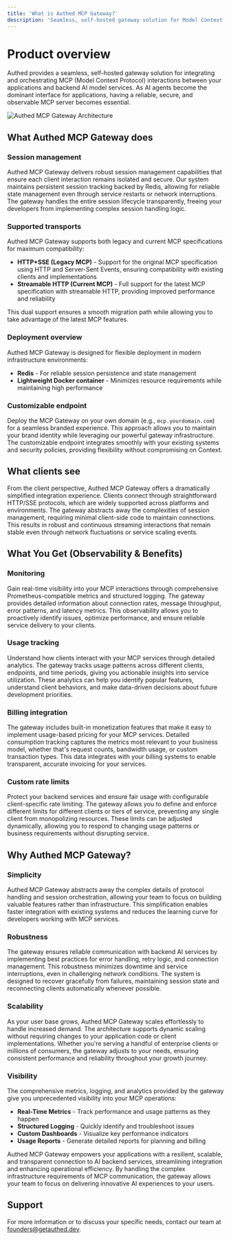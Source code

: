 ```yaml
---
title: 'What is Authed MCP Gateway?'
description: 'Seamless, self-hosted gateway solution for Model Context Protocol (MCP) interactions'
---
```


# Product overview

Authed provides a seamless, self-hosted gateway solution for integrating and orchestrating MCP (Model Context Protocol) interactions between your applications and backend AI model services. As AI agents become the dominant interface for applications, having a reliable, secure, and observable MCP server becomes essential.

![Authed MCP Gateway Architecture](/images/image.png)

## What Authed MCP Gateway does

### Session management

Authed MCP Gateway delivers robust session management capabilities that ensure each client interaction remains isolated and secure. Our system maintains persistent session tracking backed by Redis, allowing for reliable state management even through service restarts or network interruptions. The gateway handles the entire session lifecycle transparently, freeing your developers from implementing complex session handling logic.

### Supported transports

Authed MCP Gateway supports both legacy and current MCP specifications for maximum compatibility:

- **HTTP+SSE (Legacy MCP)** - Support for the original MCP specification using HTTP and Server-Sent Events, ensuring compatibility with existing clients and implementations
- **Streamable HTTP (Current MCP)** - Full support for the latest MCP specification with streamable HTTP, providing improved performance and reliability

This dual support ensures a smooth migration path while allowing you to take advantage of the latest MCP features.

### Deployment overview

Authed MCP Gateway is designed for flexible deployment in modern infrastructure environments:

- **Redis** - For reliable session persistence and state management
- **Lightweight Docker container** - Minimizes resource requirements while maintaining high performance

### Customizable endpoint

Deploy the MCP Gateway on your own domain (e.g., `mcp.yourdomain.com`) for a seamless branded experience. This approach allows you to maintain your brand identity while leveraging our powerful gateway infrastructure. The customizable endpoint integrates smoothly with your existing systems and security policies, providing flexibility without compromising on Context.

## What clients see

From the client perspective, Authed MCP Gateway offers a dramatically simplified integration experience. Clients connect through straightforward HTTP/SSE protocols, which are widely supported across platforms and environments. The gateway abstracts away the complexities of session management, requiring minimal client-side code to maintain connections. This results in robust and continuous streaming interactions that remain stable even through network fluctuations or service scaling events.

## What You Get (Observability & Benefits)

### Monitoring

Gain real-time visibility into your MCP interactions through comprehensive Prometheus-compatible metrics and structured logging. The gateway provides detailed information about connection rates, message throughput, error patterns, and latency metrics. This observability allows you to proactively identify issues, optimize performance, and ensure reliable service delivery to your clients.

### Usage tracking

Understand how clients interact with your MCP services through detailed analytics. The gateway tracks usage patterns across different clients, endpoints, and time periods, giving you actionable insights into service utilization. These analytics can help you identify popular features, understand client behaviors, and make data-driven decisions about future development priorities.

### Billing integration

The gateway includes built-in monetization features that make it easy to implement usage-based pricing for your MCP services. Detailed consumption tracking captures the metrics most relevant to your business model, whether that's request counts, bandwidth usage, or custom transaction types. This data integrates with your billing systems to enable transparent, accurate invoicing for your services.

### Custom rate limits

Protect your backend services and ensure fair usage with configurable client-specific rate limiting. The gateway allows you to define and enforce different limits for different clients or tiers of service, preventing any single client from monopolizing resources. These limits can be adjusted dynamically, allowing you to respond to changing usage patterns or business requirements without disrupting service.

## Why Authed MCP Gateway?

### Simplicity

Authed MCP Gateway abstracts away the complex details of protocol handling and session orchestration, allowing your team to focus on building valuable features rather than infrastructure. This simplification enables faster integration with existing systems and reduces the learning curve for developers working with MCP services.

### Robustness

The gateway ensures reliable communication with backend AI services by implementing best practices for error handling, retry logic, and connection management. This robustness minimizes downtime and service interruptions, even in challenging network conditions. The system is designed to recover gracefully from failures, maintaining session state and reconnecting clients automatically whenever possible.

### Scalability

As your user base grows, Authed MCP Gateway scales effortlessly to handle increased demand. The architecture supports dynamic scaling without requiring changes to your application code or client implementations. Whether you're serving a handful of enterprise clients or millions of consumers, the gateway adjusts to your needs, ensuring consistent performance and reliability throughout your growth journey.

### Visibility

The comprehensive metrics, logging, and analytics provided by the gateway give you unprecedented visibility into your MCP operations:

- **Real-Time Metrics** - Track performance and usage patterns as they happen
- **Structured Logging** - Quickly identify and troubleshoot issues
- **Custom Dashboards** - Visualize key performance indicators
- **Usage Reports** - Generate detailed reports for planning and billing

Authed MCP Gateway empowers your applications with a resilient, scalable, and transparent connection to AI backend services, streamlining integration and enhancing operational efficiency. By handling the complex infrastructure requirements of MCP communication, the gateway allows your team to focus on delivering innovative AI experiences to your users.

## Support

For more information or to discuss your specific needs, contact our team at [founders@getauthed.dev](mailto:founders@getauthed.dev).